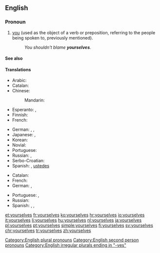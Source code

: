 ==English==

===Pronoun===
{{en-pron|desc=second person|the plural of|yourself|the reflexive case of|you}}

# [[you]] (used as the object of a verb or preposition, referring to the people being spoken to, previously mentioned).
#: ''You shouldn't blame '''yourselves'''.''

====See also====
{{English personal pronouns}}

====Translations====
{{trans-top|you (referring to the people being spoken to, previously mentioned)}}
* Arabic: {{t-|ar|انفسكم|alt=أنْفُسُكُم|tr=’anfusúkum}}
* Catalan: {{t-|ca|us}}
* Chinese:
*: Mandarin: {{tø|cmn|[[你們]][[自己]]|sc=Hani}}
* Esperanto: {{t+|eo|vi}}, {{t+|eo|vin}}
* Finnish: {{t+|fi|itsenne}}
* French: {{qualifier|reflexive}} {{t+|fr|vous}}
{{trans-mid}}
* German: {{t-|de|Sie selbst}}, {{t+|de|sich}}, {{qualifier|informal plural, reflexive of "ihr"}} {{t+|de|euch}}
* Japanese: {{t-|ja|ご自分|sc=Jpan}}, {{t-|ja|御自分|tr=ごじぶん, go-jibun|sc=Jpan}}
* Korean: {{t-|ko|당신 자신|tr=dangsin jasin|sc=Kore}}
* Novial: {{tø|nov|vus}}
* Portuguese: {{tø|pt|[[vocês]] [[mesmos]]}}
* Russian: {{t+|ru|себя|tr=sebjá}}, {{t-|ru|вы сами|tr=vy sámi}}
* Serbo-Croatian: {{t-|sh|sebe}}
* Spanish: {{t+|es|se}}, [[ustedes]] {{t-|es|mismos}}
{{trans-bottom}}

{{trans-top|intensifier}}
* Catalan: {{t-|ca|mateix|alt=mateixos}}
* French: {{t+|fr|vous-mêmes}}
* German: {{t-|de|Sie selbst}}, {{qualifier|informal plural}} {{t-|de|ihr selbst}}
{{trans-mid}}
* Portuguese: {{t-|pt|vós mesmos}}, {{t-|pt|vocês mesmos}}
* Russian: {{t-|ru|вы сами|tr=vy sámi}}
* Spanish: {{t-|es|sí mismos}}, {{qualifier|informal}} {{t-|es|vosotros mismos}}, {{qualifier|formal}} {{t-|es|ustedes mismos}}
{{trans-bottom}}

[[Category:English plural pronouns]]
[[Category:English second person pronouns]]
[[Category:English irregular plurals ending in "-ves"]]

[[et:yourselves]]
[[fr:yourselves]]
[[ko:yourselves]]
[[hr:yourselves]]
[[io:yourselves]]
[[it:yourselves]]
[[li:yourselves]]
[[hu:yourselves]]
[[nl:yourselves]]
[[ja:yourselves]]
[[pl:yourselves]]
[[pt:yourselves]]
[[simple:yourselves]]
[[fi:yourselves]]
[[sv:yourselves]]
[[chr:yourselves]]
[[tr:yourselves]]
[[zh:yourselves]]